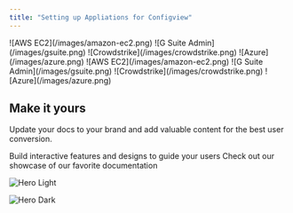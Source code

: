 ```yaml
---
title: "Setting up Appliations for Configview"
---
```



<CardGroup cols={4}>
  <Card title="AWS" href="https://support.configview.com/ec2">
    ![AWS EC2](/images/amazon-ec2.png)
  </Card>
  <Card title="Google" href="https://support.configview.com/gsuite">
    ![G Suite Admin](/images/gsuite.png)
  </Card>
  <Card title="Crowdstrike" href="https://support.configview.com/crowdstrike">
    ![Crowdstrike](/images/crowdstrike.png)
  </Card>
  <Card title="Azure" href="https://mintlify.com/docs/api-playground/openapi">
    ![Azure](/images/azure.png)
  </Card>
</CardGroup>

<CardGroup cols={4}>
  <Card title="Amazon Ec2" href="https://support.configview.com/ec2">
    ![AWS EC2](/images/amazon-ec2.png)
  </Card>
  <Card title="Google" href="https://support.configview.com/gsuite">
    ![G Suite Admin](/images/gsuite.png)
  </Card>
  <Card title="Crowdstrike" href="https://support.configview.com/crowdstrike">
    ![Crowdstrike](/images/crowdstrike.png)
  </Card>
  <Card title="Azure" href="https://mintlify.com/docs/api-playground/openapi">
    ![Azure](/images/azure.png)
  </Card>
</CardGroup>

## Make it yours

Update your docs to your brand and add valuable content for the best user conversion.

<CardGroup cols={2}>
  <Card title="Add Components" icon="screwdriver-wrench" href="https://mintlify.com/docs/content/components/accordions">
    Build interactive features and designs to guide your users
  </Card>
  <Card title="Get Inspiration" icon="stars" href="https://mintlify.com/customers">
    Check out our showcase of our favorite documentation
  </Card>
</CardGroup>

<img
  className="block dark:hidden"
  src="/images/hero-light.png"
  alt="Hero Light"
/>

<img
  className="hidden dark:block"
  src="/images/hero-dark.png"
  alt="Hero Dark"
/>